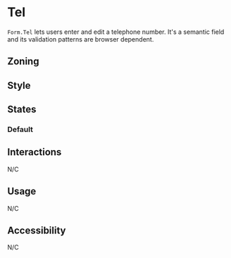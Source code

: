 
<Meta of={Stories} />

# Tel

<Status id="formFieldInputTel" />

`Form.Tel` lets users enter and edit a telephone number. It's a semantic field and its validation patterns are browser dependent.

## Zoning

<FigmaImage
	src="https://www.figma.com/file/qc8oUSyVJM67gSsbTShftt/%F0%9F%93%90-Zoning?node-id=245%3A219"
	alt="zoning image for inputs"
/>

## Style

## States

### Default

<Canvas>
	<Story story={Stories.Tel} />
</Canvas>

## Interactions

N/C

## Usage

N/C

## Accessibility

N/C
